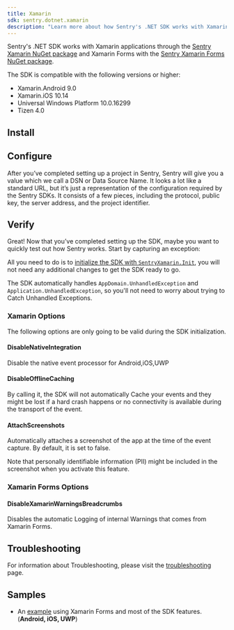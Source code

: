 ```yaml
---
title: Xamarin
sdk: sentry.dotnet.xamarin
description: "Learn more about how Sentry's .NET SDK works with Xamarin applications."
---
```


Sentry's .NET SDK works with Xamarin applications through the [Sentry Xamarin NuGet package](https://www.nuget.org/packages/Sentry.Xamarin) and Xamarin Forms with the [Sentry Xamarin Forms NuGet package](https://www.nuget.org/packages/Sentry.Xamarin.Forms).

The SDK is compatible with the following versions or higher:

- Xamarin.Android 9.0
- Xamarin.iOS 10.14
- Universal Windows Platform 10.0.16299
- Tizen 4.0

## Install

<PlatformContent includePath="getting-started-install" />

## Configure

After you’ve completed setting up a project in Sentry, Sentry will give you a value which we call a DSN or Data Source Name. It looks a lot like a standard URL, but it’s just a representation of the configuration required by the Sentry SDKs. It consists of a few pieces, including the protocol, public key, the server address, and the project identifier.

<PlatformContent includePath="getting-started-config" />

## Verify

Great! Now that you’ve completed setting up the SDK, maybe you want to quickly test out how Sentry works. Start by capturing an exception:

<PlatformContent includePath="getting-started-verify" />

All you need to do is to [initialize the SDK with `SentryXamarin.Init`](../../), you will not need any additional changes to get the SDK ready to go.

The SDK automatically handles `AppDomain.UnhandledException` and `Application.UnhandledException`, so you'll not need to worry about trying to Catch Unhandled Exceptions.

### Xamarin Options

The following options are only going to be valid during the SDK initialization.

#### DisableNativeIntegration

Disable the native event processor for Android,iOS,UWP

#### DisableOfflineCaching

By calling it, the SDK will not automatically Cache your events and they might be lost if a hard crash happens or no connectivity is available during the transport of the event.

#### AttachScreenshots

Automatically attaches a screenshot of the app at the time of the event capture. By default, it is set to false.

<Alert level="warning" title="Note">

Note that personally identifiable information (PII) might be included in the screenshot when you activate this feature.

</Alert>

### Xamarin Forms Options

#### DisableXamarinWarningsBreadcrumbs

Disables the automatic Logging of internal Warnings that comes from Xamarin Forms.

## Troubleshooting

For information about Troubleshooting, please visit the [troubleshooting](troubleshooting) page.

## Samples

- An [example](https://github.com/getsentry/sentry-xamarin/tree/main/Samples) using Xamarin Forms and most of the SDK features. (**Android, iOS, UWP**)
